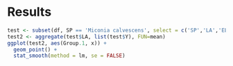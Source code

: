 # Results

```r
test <- subset(df, SP == 'Miconia calvescens', select = c('SP','LA','ELE','Y'))
test2 <- aggregate(test$LA, list(test$Y), FUN=mean)
ggplot(test2, aes(Group.1, x)) +
  geom_point() +
  stat_smooth(method = lm, se = FALSE)
```